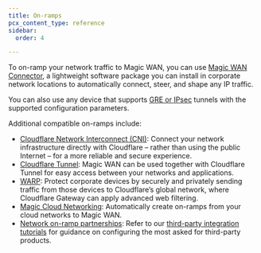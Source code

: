 ```yaml
---
title: On-ramps
pcx_content_type: reference
sidebar:
  order: 4

---
```


To on-ramp your network traffic to Magic WAN, you can use [Magic WAN Connector](/magic-wan/configuration/connector/), a lightweight software package you can install in corporate network locations to automatically connect, steer, and shape any IP traffic.

You can also use any device that supports [GRE or IPsec](/magic-wan/configuration/manually/third-party/) tunnels with the supported configuration parameters.

Additional compatible on-ramps include:

* [Cloudflare Network Interconnect (CNI)](/magic-wan/network-interconnect/): Connect your network infrastructure directly with Cloudflare – rather than using the public Internet – for a more reliable and secure experience.
* [Cloudflare Tunnel](/magic-wan/zero-trust/cloudflare-tunnel/#cloudflare-tunnel): Magic WAN can be used together with Cloudflare Tunnel for easy access between your networks and applications.
* [WARP](/cloudflare-one/connections/connect-devices/warp/): Protect corporate devices by securely and privately sending traffic from those devices to Cloudflare’s global network, where Cloudflare Gateway can apply advanced web filtering.
* [Magic Cloud Networking](/magic-wan/configuration/magic-cloud-networking/): Automatically create on-ramps from your cloud networks to Magic WAN.
* [Network on-ramp partnerships](https://www.cloudflare.com/network-onramp-partners/): Refer to our [third-party integration tutorials](/magic-wan/configuration/manually/third-party/) for guidance on configuring the most asked for third-party products.
